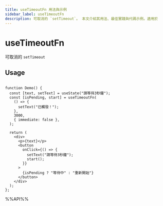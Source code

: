 ```yaml
---
title: useTimeoutFn 用法與示例
sidebar_label: useTimeoutFn
description: 可取消的 `setTimeout`。 本文介紹其用法、最佳實踐與代碼示例。適用於 React 開發中需要處理副作用的場景。
---
```

# useTimeoutFn

可取消的 `setTimeout`

## Usage

```tsx live

function Demo() {
  const [text, setText] = useState("請等待3秒鐘");
  const [isPending, start] = useTimeoutFn(
    () => {
      setText("已觸發！");
    },
    3000,
    { immediate: false },
  );

  return (
    <div>
      <p>{text}</p>
      <button
        onClick={() => {
          setText("請等待3秒鐘");
          start();
        }}
      >
        {isPending ? "等待中" : "重新開始"}
      </button>
    </div>
  );
};

```

%%API%%